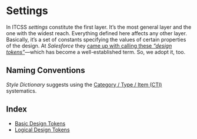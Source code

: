 
<Meta title="Development/Inventory of Things/Settings/Index" />

# Settings

In ITCSS _settings_ constitute the first layer. It’s the most general layer and the one with the widest reach.
Everything defined here affects any other layer. Basically, it’s a set of constants specifying the values of
certain properties of the design. At _Salesforce_ they
[came up with calling these _“design tokens”_](https://medium.com/salesforce-ux/living-design-system-3ab1f2280ef7#90cf)—which has become a well-established term. So, we adopt it, too.

## Naming Conventions

_Style Dictionary_ suggests using the [Category / Type / Item (CTI)](https://amzn.github.io/style-dictionary/#/tokens?id=category-type-item) systematics.

## Index

- [Basic Design Tokens](?path=/story/development-inventory-of-things-settings-basic-design-tokens--page)
- [Logical Design Tokens](?path=/story/development-inventory-of-things-settings-logical-design-tokens--page)
